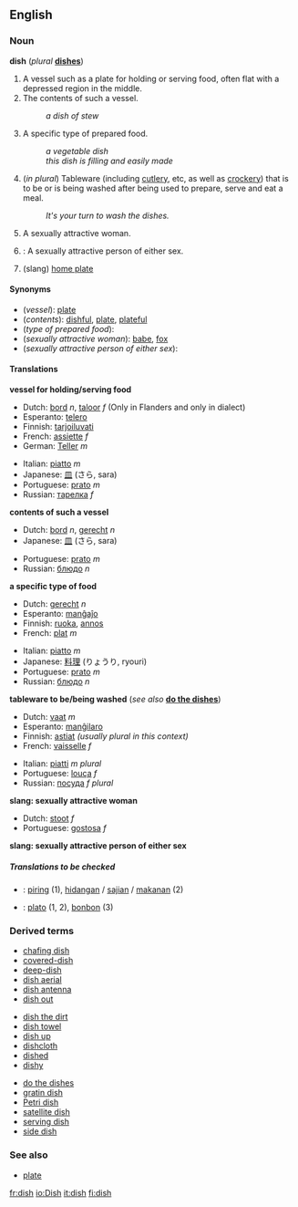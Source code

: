 ==English==

===Noun===
'''dish'''  (''plural'' '''[[dishes]]''')

#A vessel such as a plate for holding or serving food, often flat with a depressed region in the middle.
#The contents of such a vessel.
#:''a dish of stew''
#A specific type of prepared food.
#:''a vegetable dish''
#:''this dish is filling and easily made''
#(''in plural'') Tableware (including [[cutlery]], etc, as well as [[crockery]]) that is to be or is being washed after being used to prepare, serve and eat a meal.
#:''It's your turn to wash the dishes.''
#{{cattag|Slang}} A sexually attractive woman.
#{{cattag|UK slang}}: A sexually attractive person of either sex.
#{{baseball}} (slang) [[home plate]]

====Synonyms====
*(''vessel''): [[plate]]
*(''contents''): [[dishful]], [[plate]], [[plateful]]
*(''type of prepared food''):
*(''sexually attractive woman''): [[babe]], [[fox]]
*(''sexually attractive person of either sex''):

====Translations====

'''vessel for holding/serving food'''
{{top}}
*Dutch: [[bord]] ''n'', [[taloor]] ''f'' (Only in Flanders and only in dialect)
*Esperanto: [[telero]]
*Finnish: [[tarjoiluvati]]
*French: [[assiette]] ''f''
*German: [[Teller]] ''m''
{{mid}}
*Italian: [[piatto]] ''m''
*Japanese: [[皿]] (さら, sara)
*Portuguese: [[prato]] ''m''
*Russian: [[тарелка]] ''f''
{{bottom}}

'''contents of such a vessel'''
{{top}}
*Dutch: [[bord]] ''n'', [[gerecht]] ''n''
*Japanese: [[皿]] (さら, sara)
{{mid}}
*Portuguese: [[prato]] ''m''
*Russian: [[блюдо]] ''n''
{{bottom}}

'''a specific type of food'''
{{top}}
*Dutch: [[gerecht]] ''n''
*Esperanto: [[manĝaĵo]]
*Finnish: [[ruoka]], [[annos]]
*French: [[plat#French|plat]] ''m''
{{mid}}
*Italian: [[piatto]] ''m''
*Japanese: [[料理]] (りょうり, ryouri)
*Portuguese: [[prato]] ''m''
*Russian: [[блюдо]] ''n''
{{bottom}}

'''tableware to be/being washed''' (''see also'' '''[[do the dishes]]''')
{{top}}
*Dutch: [[vaat]] ''m''
*Esperanto: [[manĝilaro]]
*Finnish: [[astiat]] ''(usually plural in this context)''
*French: [[vaisselle]] ''f''
{{mid}}
*Italian: [[piatto|piatti]] ''m plural''
*Portuguese: [[louça]] ''f''
*Russian: [[посуда]] ''f plural''
{{bottom}}

'''slang: sexually attractive woman'''
<!--Note: put SLANG terms in this table, where these exist-->
{{top}}
*Dutch: [[stoot]] ''f''
*Portuguese: [[gostosa]] ''f''
{{mid}}
{{bottom}}

'''slang: sexually attractive person of either sex'''
<!--Note: put SLANG terms in this table, where these exist-->
{{top}}
{{mid}}
{{bottom}}

=====Translations to be checked=====
<!--Remove this section once all of the translations below have been moved into the tables above.-->
{{checktrans}}

*{{ttbc|Indonesian}}: [[piring]] (1), [[hidang]]an / [[saji]]an / [[makan]]an (2) 
*{{ttbc|Spanish}}: [[plato]] (1, 2), [[bonbon]] (3)

===Derived terms===
{{3column-top}}
*[[chafing dish]]
*[[covered-dish]]
*[[deep-dish]]
*[[dish aerial]]
*[[dish antenna]]
*[[dish out]]
{{3column-mid}}
*[[dish the dirt]]
*[[dish towel]]
*[[dish up]]
*[[dishcloth]]
*[[dished]]
*[[dishy]]
{{3column-mid}}
*[[do the dishes]]
*[[gratin dish]]
*[[Petri dish]]
*[[satellite dish]]
*[[serving dish]]
*[[side dish]]
{{3column-end}}

===See also===
*[[plate]]

[[fr:dish]]
[[io:Dish]]
[[it:dish]]
[[fi:dish]]